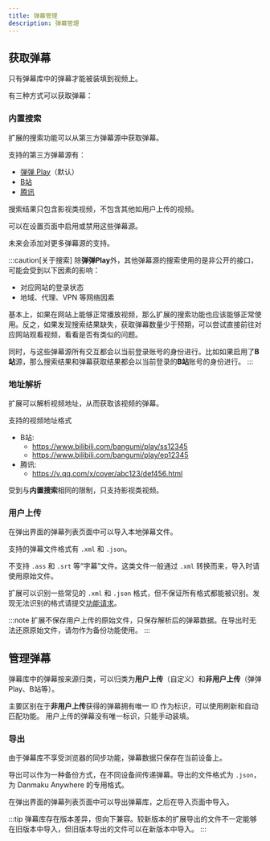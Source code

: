 ```yaml
---
title: 弹幕管理
description: 弹幕管理
---
```


## 获取弹幕

只有弹幕库中的弹幕才能被装填到视频上。

有三种方式可以获取弹幕：

### 内置搜索

扩展的搜索功能可以从第三方弹幕源中获取弹幕。

支持的第三方弹幕源有：

- [弹弹 Play](https://www.dandanplay.com/)（默认）
- [B站](https://www.bilibili.com/)
- [腾讯](https://v.qq.com/)

搜索结果只包含影视类视频，不包含其他如用户上传的视频。

可以在设置页面中启用或禁用这些弹幕源。

未来会添加对更多弹幕源的支持。

:::caution[关于搜索]
除**弹弹Play**外，其他弹幕源的搜索使用的是非公开的接口，可能会受到以下因素的影响：
- 对应网站的登录状态
- 地域、代理、VPN 等网络因素

基本上，如果在网站上能够正常播放视频，那么扩展的搜索功能也应该能够正常使用。反之，如果发现搜索结果缺失，获取弹幕数量少于预期，可以尝试直接前往对应网站观看视频，看看是否有类似的问题。

同时，与这些弹幕源所有交互都会以当前登录账号的身份进行。比如如果启用了**B站**源，那么搜索结果和弹幕获取结果都会以当前登录的**B站**账号的身份进行。
:::

### 地址解析

扩展可以解析视频地址，从而获取该视频的弹幕。

支持的视频地址格式
- B站:
  - https://www.bilibili.com/bangumi/play/ss12345
  - https://www.bilibili.com/bangumi/play/ep12345
- 腾讯:
  - https://v.qq.com/x/cover/abc123/def456.html

受到与**内置搜索**相同的限制，只支持影视类视频。


### 用户上传

在弹出界面的弹幕列表页面中可以导入本地弹幕文件。

支持的弹幕文件格式有 `.xml` 和 `.json`。

不支持 `.ass` 和 `.srt` 等“字幕”文件。这类文件一般通过 `.xml` 转换而来，导入时请使用原始文件。

扩展可以识别一些常见的 `.xml` 和 `.json` 格式，但不保证所有格式都能被识别。发现无法识别的格式请提交[功能请求](https://github.com/Mr-Quin/danmaku-anywhere/issues/new)。

:::note
扩展不保存用户上传的原始文件，只保存解析后的弹幕数据。在导出时无法还原原始文件，请勿作为备份功能使用。
:::

## 管理弹幕

弹幕库中的弹幕按来源归类，可以归类为**用户上传**（自定义）和**非用户上传**（弹弹Play、B站等）。

主要区别在于**非用户上传**获得的弹幕拥有唯一 ID 作为标识，可以使用刷新和自动匹配功能。
用户上传的弹幕没有唯一标识，只能手动装填。

### 导出

由于弹幕库不享受浏览器的同步功能，弹幕数据只保存在当前设备上。

导出可以作为一种备份方式，在不同设备间传递弹幕。导出的文件格式为 `.json`，为 Danmaku Anywhere 的专用格式。

在弹出界面的弹幕列表页面中可以导出弹幕库，之后在导入页面中导入。

:::tip
弹幕库存在版本差异，但向下兼容。较新版本的扩展导出的文件不一定能够在旧版本中导入，但旧版本导出的文件可以在新版本中导入。
:::
